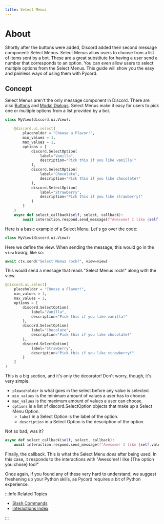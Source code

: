 ```yaml
---
title: Select Menus
---
```


# About

Shortly after the buttons were added, Discord added their second message component: Select Menus. Select Menus allow users
to choose from a list of items sent by a bot. These are a great substitute for having a user send a
number that corresponds to an option. You can even allow users to select multiple options from the Select
Menus. This guide will show you the easy and painless ways of using them with Pycord.

## Concept

Select Menus aren't the only message component in Discord. There are also [Buttons](buttons) and
[Modal Dialogs](modal-dialogs). Select Menus make it easy for users to pick one or multiple options from
a list provided by a bot.

```py title="Select Menu Example"
class MyView(discord.ui.View):

    @discord.ui.select(
        placeholder = "Choose a Flavor!",
        min_values = 1,
        max_values = 1,
        options = [
            discord.SelectOption(
                label="Vanilla",
                description="Pick this if you like vanilla!"
            ),
            discord.SelectOption(
                label="Chocolate",
                description="Pick this if you like chocolate!"
            ),
            discord.SelectOption(
                label="Strawberry",
                description="Pick this if you like strawberry!"
            )
        ]
    )
    async def select_callback(self, select, callback):
        await interaction.respond.send_message(f"Awesome! I like {self.values[0]} too!")
```

Here is a basic example of a Select Menu. Let's go over the code:

```py
class MyView(discord.ui.View):
```

Here we define the view. When sending the message, this would go in the `view` kwarg, like so:

```py
await ctx.send("Select Menus rock!", view=view)
```

This would send a message that reads "Select Menus rock!" along with the view.

```py
@discord.ui.select(
    placeholder = "Choose a Flavor!",
    min_values = 1,
    max_values = 1,
    options = [
        discord.SelectOption(
            label="Vanilla",
            description="Pick this if you like vanilla!"
        ),
        discord.SelectOption(
            label="Chocolate",
            description="Pick this if you like chocolate!"
        ),
        discord.SelectOption(
            label="Strawberry",
            description="Pick this if you like strawberry!"
        )
    ]
)
```

This is a big section, and it's only the decorator! Don't worry, though, it's very simple.

- `pleaceholder` is what goes in the select before any value is selected.
- `min_values` is the minimum amount of values a user has to choose.
- `max_values` is the maximum amount of values a user can choose.
- `options` is a list of discord.SelectOption objects that make up a Select Menu Option.
  - `label` in a Select Option is the label of the option.
  - `description` in a Select Option is the description of the option.

Not so bad, was it?

```py
async def select_callback(self, select, callback):
    await interaction.respond.send_message(f"Awesome! I like {self.values[0]} too!")
```

Finally, the callback. This is what the Select Menu _does_ after being used. In this case,
it responds to the interactions with "Awesome! I like {The option you chose} too!"

Once again, if you found any of these very hard to understand, we suggest freshening up your Python
skills, as Pycord requires a bit of Python experience.

:::info Related Topics

- [Slash Commands](slash-commands)
- [Interactions Index](../Interactions)

:::